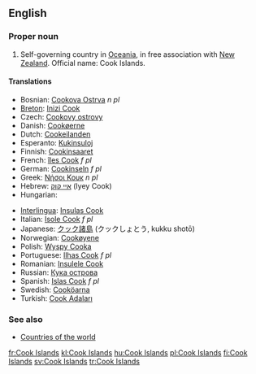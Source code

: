 ==English==

===Proper noun===
{{en-proper noun}}

# Self-governing country in [[Oceania]], in free association with [[New Zealand]]. Official name: Cook Islands.

====Translations====
{{trans-top|self-governing country in Oceania}}
* Bosnian: [[Cookova Ostrva]] ''n pl''
* [[Breton]]: [[Inizi Cook]]
* Czech: [[Cookovy ostrovy]] {{m|p}}
* Danish: [[Cookøerne]]
* Dutch: [[Cookeilanden]]
* Esperanto: [[Kukinsuloj]]
* Finnish: [[Cookinsaaret]]
* French: [[îles Cook]] ''f pl''
* German: [[Cookinseln]] ''f pl''
* Greek: [[Νήσοι Κουκ]] ''n pl''
* Hebrew: [[איי קוק]] (Iyey Cook)
* Hungarian: {{t|hu|Cook-szigetek}}
{{trans-mid}}
* [[Interlingua]]: [[Insulas Cook]]
* Italian: [[Isole Cook]] ''f pl''
* Japanese: [[クック諸島]] (クックしょとう, kukku shotō)
* Norwegian: [[Cookøyene]]
* Polish: [[Wyspy Cooka]]
* Portuguese: [[Ilhas Cook]] ''f pl''
* Romanian: [[Insulele Cook]]
* Russian: [[Кука острова]]
* Spanish: [[Islas Cook]] ''f pl''
* Swedish: [[Cooköarna]]
* Turkish: [[Cook Adaları]]
{{trans-bottom}}

===See also===
* [[Appendix:Countries of the world|Countries of the world]]

[[fr:Cook Islands]]
[[kl:Cook Islands]]
[[hu:Cook Islands]]
[[pl:Cook Islands]]
[[fi:Cook Islands]]
[[sv:Cook Islands]]
[[tr:Cook Islands]]